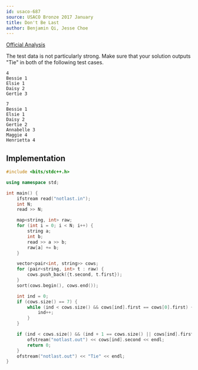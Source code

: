 ```yaml
---
id: usaco-687
source: USACO Bronze 2017 January
title: Don't Be Last
author: Benjamin Qi, Jesse Choe
---
```


[Official Analysis](http://www.usaco.org/current/data/sol_notlast_bronze_jan17.html)

The test data is not particularly strong. Make sure that your solution outputs "Tie" in both of the following test cases.

```
4
Bessie 1
Elsie 1 
Daisy 2
Gertie 3
```

```
7
Bessie 1
Elsie 1
Daisy 2 
Gertie 2
Annabelle 3
Maggie 4
Henrietta 4
```

<LanguageSection>

<CPPSection>

## Implementation

```cpp
#include <bits/stdc++.h>

using namespace std;

int main() {
	ifstream read("notlast.in");
    int N;
    read >> N;

	map<string, int> raw;
	for (int i = 0; i < N; i++) {
		string a;
        int b;
        read >> a >> b;
		raw[a] += b;
	}

	vector<pair<int, string>> cows;
    for (pair<string, int> t : raw) {
        cows.push_back({t.second, t.first});
    }
	sort(cows.begin(), cows.end());

	int ind = 0;
	if (cows.size() == 7) {
		while (ind < cows.size() && cows[ind].first == cows[0].first) {
            ind++;
        }
	}

	if (ind < cows.size() && (ind + 1 == cows.size() || cows[ind].first != cows[ind + 1].first)) {
		ofstream("notlast.out") << cows[ind].second << endl;
		return 0;
	}
	ofstream("notlast.out") << "Tie" << endl;
}
```

</CPPSection>

</LanguageSection>